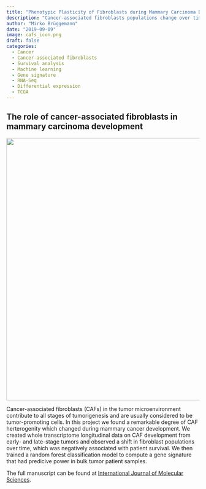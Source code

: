 ```yaml
---
title: "Phenotypic Plasticity of Fibroblasts during Mammary Carcinoma Development"
description: "Cancer-associated fibroblasts populations change over time during mammary carcinoma tumor development"
author: "Mirko Brüggemann"
date: "2019-09-09"
image: cafs_icon.png
draft: false
categories:
  - Cancer
  - Cancer-associated fibroblasts
  - Survival analysis
  - Machine learning
  - Gene signature
  - RNA-Seq
  - Differential expression
  - TCGA
---
```


## The role of cancer-associated fibroblasts in mammary carcinoma development

![](./cafs.png){width="683"}

Cancer-associated fibroblasts (CAFs) in the tumor microenvironment contribute to all stages of tumorigenesis and are usually considered to be tumor-promoting cells. In this project we found a remarkable degree of CAF herterogenity which changed during mammary cancer development. We created whole transcriptome longitudinal data on CAF development from early- and late-stage tumors and observed a shift in fibroblast populations over time, which was negatively associated with patient survival. We then trained a random forest classification model to compute a gene signature that had predicive power in bulk tumor patient samples.

The full manuscript can be found at [International Journal of Molecular Sciences](https://www.mdpi.com/1422-0067/20/18/4438).

